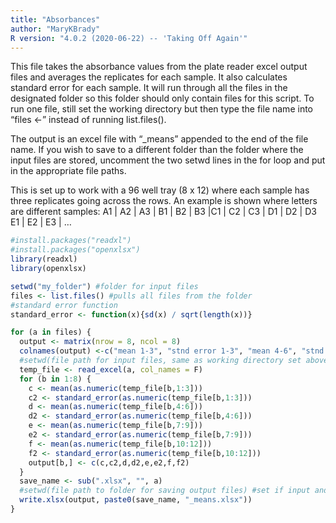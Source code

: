 ```yaml
---
title: "Absorbances"
author: "MaryKBrady"
R version: "4.0.2 (2020-06-22) -- 'Taking Off Again'"
---
```


This file takes the absorbance values from the plate reader excel output files and averages the replicates for each sample. It also calculates standard error for each sample. It will run through all the files in the designated folder so this folder should only contain files for this script. To run one file, still set the working directory but then type the file name into "files <-" instead of running list.files().

The output is an excel file with "_means" appended to the end of the file name. If you wish to save to a different folder than the folder where the input files are stored, uncomment the two setwd lines in the for loop and put in the appropriate file paths. 

This is set up to work with a 96 well tray (8 x 12) where each sample has three replicates going across the rows. An example is shown where letters are different samples:
A1 | A2 | A3 | B1 | B2 | B3 |C1 | C2 | C3 | D1 | D2 | D3
E1 | E2 | E3 | ...

```r
#install.packages("readxl")
#install.packages("openxlsx")
library(readxl)
library(openxlsx)

setwd("my_folder") #folder for input files
files <- list.files() #pulls all files from the folder
#standard error function
standard_error <- function(x){sd(x) / sqrt(length(x))}

for (a in files) {
  output <- matrix(nrow = 8, ncol = 8)
  colnames(output) <-c("mean 1-3", "stnd error 1-3", "mean 4-6", "stnd error 4-6", "mean 7-9", "stnd error 7-9", "mean 10-12", "stnd error 10-12")
  #setwd(file path for input files, same as working directory set above)  #set if input and output folders differ
  temp_file <- read_excel(a, col_names = F)
  for (b in 1:8) {
    c <- mean(as.numeric(temp_file[b,1:3]))
    c2 <- standard_error(as.numeric(temp_file[b,1:3]))
    d <- mean(as.numeric(temp_file[b,4:6]))
    d2 <- standard_error(as.numeric(temp_file[b,4:6]))
    e <- mean(as.numeric(temp_file[b,7:9]))
    e2 <- standard_error(as.numeric(temp_file[b,7:9]))
    f <- mean(as.numeric(temp_file[b,10:12]))
    f2 <- standard_error(as.numeric(temp_file[b,10:12]))
    output[b,] <- c(c,c2,d,d2,e,e2,f,f2)
  }
  save_name <- sub(".xlsx", "", a)
  #setwd(file path to folder for saving output files) #set if input and output folders differ  
  write.xlsx(output, paste0(save_name, "_means.xlsx"))
}
```
